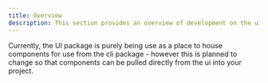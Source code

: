 ```yaml
---
title: Overview
description: This section provides an overview of development on the ui package.
---
```


Currently, the UI package is purely being use as a place to house components for use from the cli package - however this is planned to change so that components can be pulled directly from the ui
into your project.

<CardGrid>
  <Card
    subtitle="Structure"
    title="Strucutre"
    description="Understand the underlying structure of how UI components are built in this package."
    href="/ui/development/structure"
  />
  <Card
    subtitle="Code"
    title="Code"
    description="Getting started using the UI with commands such as create, init and add."
    href="/ui/development/the-code"
  />
</CardGrid>